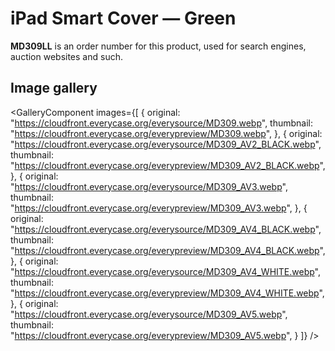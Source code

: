 
# iPad Smart Cover — Green

<Callout type='info' emoji='👉🏻'>**MD309LL** is an order number for this product, used for search engines, auction websites and such.</Callout>

## Image gallery

<GalleryComponent
    images={[
      {
        original: "https://cloudfront.everycase.org/everysource/MD309.webp",
        thumbnail: "https://cloudfront.everycase.org/everypreview/MD309.webp",
      },
      {
        original: "https://cloudfront.everycase.org/everysource/MD309_AV2_BLACK.webp",
        thumbnail: "https://cloudfront.everycase.org/everypreview/MD309_AV2_BLACK.webp",
      },
      {
        original: "https://cloudfront.everycase.org/everysource/MD309_AV3.webp",
        thumbnail: "https://cloudfront.everycase.org/everypreview/MD309_AV3.webp",
      },
      {
        original: "https://cloudfront.everycase.org/everysource/MD309_AV4_BLACK.webp",
        thumbnail: "https://cloudfront.everycase.org/everypreview/MD309_AV4_BLACK.webp",
      },
      {
        original: "https://cloudfront.everycase.org/everysource/MD309_AV4_WHITE.webp",
        thumbnail: "https://cloudfront.everycase.org/everypreview/MD309_AV4_WHITE.webp",
      },
      {
        original: "https://cloudfront.everycase.org/everysource/MD309_AV5.webp",
        thumbnail: "https://cloudfront.everycase.org/everypreview/MD309_AV5.webp",
      }
    ]}
  />
